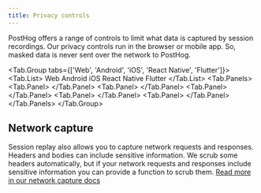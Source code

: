 ```yaml
---
title: Privacy controls
---
```



PostHog offers a range of controls to limit what data is captured by session recordings. Our privacy controls run in the browser or mobile app. So, masked data is never sent over the network to PostHog.

<Tab.Group tabs={['Web', 'Android', 'iOS', 'React Native', 'Flutter']}>
    <Tab.List>
        <Tab>Web</Tab>
        <Tab>Android</Tab>
        <Tab>iOS</Tab>
        <Tab>React Native</Tab>
        <Tab>Flutter</Tab>
    </Tab.List>
    <Tab.Panels>
        <Tab.Panel>
            <WebPrivacy />
        </Tab.Panel>
        <Tab.Panel>
            <AndroidPrivacy />
        </Tab.Panel>
        <Tab.Panel>
            <IOSPrivacy />
        </Tab.Panel>
        <Tab.Panel>
            <ReactNativePrivacy />
        </Tab.Panel>
        <Tab.Panel>
            <FlutterPrivacy />
        </Tab.Panel>
    </Tab.Panels>
</Tab.Group>

## Network capture

Session replay also allows you to capture network requests and responses. Headers and bodies can include sensitive information. We scrub some headers automatically, but if your network requests and responses include sensitive information you can provide a function to scrub them. [Read more in our network capture docs](/docs/session-replay/network-recording#sensitive-information)
